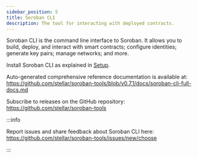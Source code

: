 ```yaml
---
sidebar_position: 5
title: Soroban CLI
description: The tool for interacting with deployed contracts.
---
```


Soroban CLI is the command line interface to Soroban. It allows you to build, deploy, and interact with smart contracts; configure identities; generate key pairs; manage networks; and more.

Install Soroban CLI as explained in [Setup](../getting-started/setup).

Auto-generated comprehensive reference documentation is available at:
https://github.com/stellar/soroban-tools/blob/v0.7.1/docs/soroban-cli-full-docs.md

Subscribe to releases on the GitHub repository:
https://github.com/stellar/soroban-tools

:::info

Report issues and share feedback about Soroban CLI here:  
https://github.com/stellar/soroban-tools/issues/new/choose

:::
